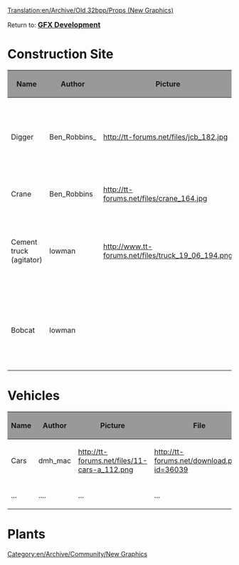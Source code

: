 [[Translation:en/Archive/Old 32bpp/Props (New Graphics)]]
[[Category:en/Archive/Community/New Graphics]]

Return to: <font size="3">'''[[en/Development/NewGRF/Main Page|GFX Development]]'''</font>

=Construction Site=

{| border=2
!style="background:#999999;" |Name
!style="background:#999999;" |Author
!style="background:#999999;" |Picture
!style="background:#999999;" |File
!style="background:#999999;" |Comments
|-
|Digger
|Ben_Robbins_
|http://tt-forums.net/files/jcb_182.jpg
|(put link to object and texture file here)
|...
|-
|Crane
|Ben_Robbins
|http://tt-forums.net/files/crane_164.jpg
|...
|-
|Cement truck (agitator)
|lowman
|http://www.tt-forums.net/files/truck_19_06_194.png
|(put link to object and texture file here)
|WIP
|-
|Bobcat 
|lowman
|
|(put link to object and texture file here)
|WIP
|}

=Vehicles=

{| border=2
!style="background:#999999;" |Name
!style="background:#999999;" |Author
!style="background:#999999;" |Picture
!style="background:#999999;" |File
!style="background:#999999;" |Comments
|-
|Cars
|dmh_mac
|http://tt-forums.net/files/11-cars-a_112.png
|http://tt-forums.net/download.php?id=36039
|...
|-
|...
|....
|...
|...
|...
|}

=Plants=